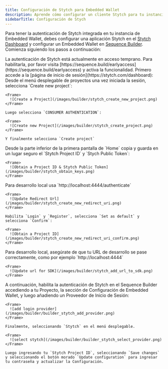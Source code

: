 ```yaml
---
title: Configuración de Stytch para Embedded Wallet
description: Aprende cómo configurar un cliente Stytch para tu instancia de Embedded Wallet. Sigue los pasos para crear y obtener un Token Público desde el panel de control de Stytch.
sidebarTitle: Configuración de Stych
---
```


Para tener la autenticación de Stytch integrada en tu instancia de Embedded Wallet, debes configurar una aplicación Stytch en el [Stytch Dashboard](https://stytch.com/dashboard) y configurar un Embedded Wallet en [Sequence Builder](https://sequence.build/). Comienza siguiendo los pasos a continuación:

<Warning>
  La autenticación de Stytch está actualmente en acceso temprano. Para habilitarla, por favor visita [https://sequence.build/earlyaccess](https://sequence.build/earlyaccess) y activa la funcionalidad.
</Warning>

<Steps>
  <Step title="Sign Up / Sign In">
    Primero accede a la [página de inicio de sesión](https://stytch.com/dashboard):
  </Step>

  <Step title="Create a Project">
    Desde el menú desplegable de proyectos una vez iniciada la sesión, selecciona `Create new project`:

    <Frame>
      ![Create a Project](/images/builder/stytch_create_new_project.png)
    </Frame>

    Luego selecciona `CONSUMER AUTHENTICATION`:

    <Frame>
      ![Create new Project](/images/builder/stytch_create_project.png)
    </Frame>

    Y finalmente selecciona `Create project`
  </Step>

  <Step title="Obtain a Stytch Project ID & Stytch Public Token">
    Desde la parte inferior de la primera pantalla de `Home` copia y guarda en un lugar seguro el `Stytch Project ID` y `Stych Public Token`:

    <Frame>
      ![Obtain a Project ID & Stytch Public Token](/images/builder/stytch_obtain_keys.png)
    </Frame>
  </Step>

  <Step title="Update the Redirect URL">
    Para desarrollo local usa `http://localhost:4444/authenticate`

    <Frame>
      ![Update Redirect Url](/images/builder/stytch_create_new_redirect_uri.png)
    </Frame>

    Habilita `Login` y `Register`, selecciona `Set as default` y selecciona `Confirm`:

    <Frame>
      ![Obtain a Project ID](/images/builder/stytch_create_new_redirect_uri_confirm.png)
    </Frame>
  </Step>

  <Step title="Update the Allowed Origins for SDK">
    Para desarrollo local, asegúrate de que tu URL de desarrollo se pase correctamente, como por ejemplo `http://localhost:4444`

    <Frame>
      ![Update url for SDK](/images/builder/stytch_add_url_to_sdk.png)
    </Frame>
  </Step>

  <Step title="Builder Configuration">
    A continuación, habilita la autenticación de Stytch en el Sequence Builder accediendo a tu Proyecto, la sección de Configuración de Embedded Wallet, y luego añadiendo un Proveedor de Inicio de Sesión:

    <Frame>
      ![add login provider](/images/builder/builder_stytch_add_provider.png)
    </Frame>

    Finalmente, seleccionando `Stytch` en el menú desplegable.

    <Frame>
      ![select stytch](/images/builder/builder_stytch_select_provider.png)
    </Frame>

    Luego ingresando tu `Stytch Project ID`, seleccionando `Save changes` y seleccionando el botón morado `Update configuration` para ingresar tu contraseña y actualizar la Configuración.
  </Step>
</Steps>
